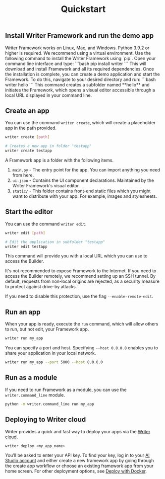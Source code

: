 ﻿---
title: "Quickstart"
---

## Install Writer Framework and run the demo app

<Tip>
Writer Framework works on Linux, Mac, and Windows. Python 3.9.2 or higher is required. We recommend using a virtual environment.
</Tip>

<Steps>
  <Step title="Install Writer Framework">
    Use the following command to install the Writer Framework using `pip`. Open your command line interface and type:
    ```bash
    pip install writer
    ```
    This will download and install Framework and all its required dependencies.
  </Step>
  <Step title="Start demo application">
    Once the installation is complete, you can create a demo application and start the Framework. To do this, navigate to your desired directory and run:
    ```bash
    writer hello
    ```
    This command creates a subfolder named **hello** and initiates the Framework, which opens a visual editor accessible through a local URL displayed in your command line.
  </Step>
</Steps>

## Create an app

You can use the command `writer create`, which will create a placeholder app in the path provided.

```sh
writer create [path]

# Creates a new app in folder "testapp"
writer create testapp
```

A Framework app is a folder with the following items.

1. `main.py` - The entry point for the app. You can import anything you need from here.
2. `ui.json` - Contains the UI component declarations. Maintained by the Writer Framework's visual editor.
3. `static/` - This folder contains front-end static files which you might want to distribute with your app. For example, images and stylesheets.

## Start the editor

You can use the command `writer edit`.

```sh
writer edit [path]

# Edit the application in subfolder "testapp"
writer edit testapp
```

This command will provide you with a local URL which you can use to access the Builder.

<Warning>
It's not recommended to expose Framework to the Internet. If you need to access the Builder remotely, we recommend setting up an SSH tunnel. By default, requests from non-local origins are rejected, as a security measure to protect against drive-by attacks. 

If you need to disable this protection, use the flag `--enable-remote-edit`. 
</Warning>

## Run an app

When your app is ready, execute the `run` command, which will allow others to run, but not edit, your Framework app.

```sh
writer run my_app
```

You can specify a port and host. Specifying `--host 0.0.0.0` enables you to share your application in your local network.

```sh
writer run my_app --port 5000 --host 0.0.0.0
```

## Run as a module

If you need to run Framework as a module, you can use the `writer.command_line` module.

```sh
python -m writer.command_line run my_app
```

## Deploying to Writer cloud
Writer provides a quick and fast way to deploy your apps via the [Writer cloud](/framework/cloud-deploy).

```sh
writer deploy <my_app_name>
```

You’ll be asked to enter your API key. To find your key, log in to your [AI Studio account](https://app.writer.com/aistudio) and either create a new framework app by going through the create app workflow or choose an existing framework app from your home screen. For other deployment options, see [Deploy with Docker](/framework/deploy-with-docker).